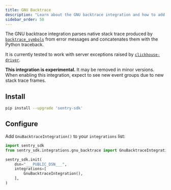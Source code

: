 ```yaml
---
title: GNU Backtrace
description: "Learn about the GNU backtrace integration and how to add it to your integrations list."
sidebar_order: 50
---
```


<!-- NOTE: Due to being in common, redirects are in vercel.json -->

The GNU backtrace integration parses native stack trace produced by [`backtrace_symbols`](https://linux.die.net/man/3/backtrace_symbols) from error messages and concatenates them with the Python traceback.

It is currently tested to work with server exceptions raised by [`clickhouse-driver`](https://github.com/mymarilyn/clickhouse-driver).

<Note>

**This integration is experimental.** It may be removed in minor versions. When enabling this integration, expect to see new event groups due to new stack trace frames.

</Note>

## Install

```bash
pip install --upgrade 'sentry-sdk'
```

## Configure

Add `GnuBacktraceIntegration()` to your `integrations` list:

<SignInNote />

```python
import sentry_sdk
from sentry_sdk.integrations.gnu_backtrace import GnuBacktraceIntegration

sentry_sdk.init(
    dsn="___PUBLIC_DSN___",
    integrations=[
        GnuBacktraceIntegration(),
    ],
)
```
